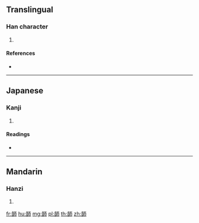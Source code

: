 {{character info/new}}
==Translingual==

===Han character===
{{Han char|rn=180|rad=音|as=04|sn=13|four=|canj=YAMLB}}

# {{defn|Han|sort=音04}}

====References====
* {{Han ref|kx=1397.030|dkj=43269|dj=1913.050|hdz=74495.060|uh=97F4|ud=38900}}

----

==Japanese==

===Kanji===
{{ja-kanji|grade=|rs=音04}}

# {{defn|lang=ja|sort=音04}}

====Readings====
* {{ja-readings|on=[[そう]] (sō), [[ぞう]] (zō)|kun=[[とぎれる]] (togireru), [[とぎれごえ]] (togiregoe), [[ふつ]] (futsu)}}

----

==Mandarin==

===Hanzi===
{{cmn-hanzi|pin=[[ān]] ([[an1]]), [[zá]] ([[za2]])|wg=an<sup>1</sup>, tsa<sup>2</sup>}}

# {{defn|lang=cmn|sort=音04}}

[[fr:韴]]
[[hu:韴]]
[[mg:韴]]
[[pl:韴]]
[[th:韴]]
[[zh:韴]]
